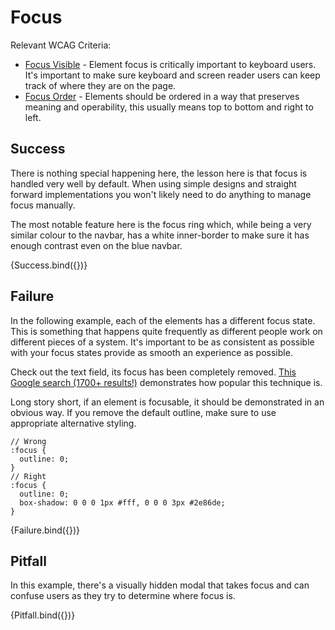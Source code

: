 
<Meta title='Accessibility/02. Focus' />

# Focus

Relevant WCAG Criteria:

- [Focus Visible](https://www.w3.org/TR/UNDERSTANDING-WCAG20/navigation-mechanisms-focus-visible.html) -
  Element focus is critically important to keyboard users. It's important to make sure keyboard and screen reader users can
  keep track of where they are on the page.
- [Focus Order](https://www.w3.org/TR/UNDERSTANDING-WCAG20/navigation-mechanisms-focus-order.html) -
  Elements should be ordered in a way that preserves meaning and operability, this usually means top to bottom and right to left.

## Success

There is nothing special happening here, the lesson here is that focus is handled very well by default.
When using simple designs and straight forward implementations you won't likely need to do anything to
manage focus manually.

The most notable feature here is the focus ring which, while being a very similar colour to the navbar,
has a white inner-border to make sure it has enough contrast even on the blue navbar.

<Canvas>
  <Story name='Success'>{Success.bind({})}</Story>
</Canvas>

## Failure

In the following example, each of the elements has a different focus state. This is something that happens
quite frequently as different people work on different pieces of a system. It's important to be as consistent
as possible with your focus states provide as smooth an experience as possible.

Check out the text field, its focus has been completely removed.
[This Google search (1700+ results!)](https://www.google.com/search?q=site%3Astackoverflow.com+remove+focus+ring&oq=site%3Astackoverflow.com+remove+focus+ring)
demonstrates how popular this technique is.

Long story short, if an element is focusable, it should be demonstrated in an obvious way.
If you remove the default outline, make sure to use appropriate alternative styling.

```
// Wrong
:focus {
  outline: 0;
}
// Right
:focus {
  outline: 0;
  box-shadow: 0 0 0 1px #fff, 0 0 0 3px #2e86de;
}
```

<Canvas>
  <Story name='Failure'>{Failure.bind({})}</Story>
</Canvas>

## Pitfall

In this example, there's a visually hidden modal that takes focus and can confuse users as they try
to determine where focus is.

<Canvas>
  <Story name='Pitfall'>{Pitfall.bind({})}</Story>
</Canvas>
